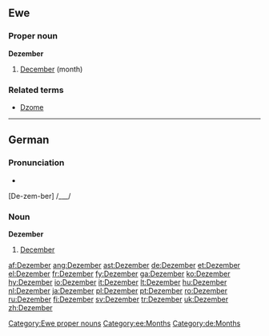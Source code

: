 ==Ewe==

===Proper noun===
'''Dezember'''

# [[December]] (month)

===Related terms===
* [[Dzome]]

[[Category:Ewe proper nouns]]
[[Category:ee:Months]]

----

==German==

===Pronunciation===
*{{audio|De-Dezember.ogg|audio}}
[De-zem-ber] /___/

===Noun===
'''Dezember'''

# [[December]]

[[Category:de:Months]]

[[af:Dezember]]
[[ang:Dezember]]
[[ast:Dezember]]
[[de:Dezember]]
[[et:Dezember]]
[[el:Dezember]]
[[fr:Dezember]]
[[fy:Dezember]]
[[ga:Dezember]]
[[ko:Dezember]]
[[hy:Dezember]]
[[io:Dezember]]
[[it:Dezember]]
[[lt:Dezember]]
[[hu:Dezember]]
[[nl:Dezember]]
[[ja:Dezember]]
[[pl:Dezember]]
[[pt:Dezember]]
[[ro:Dezember]]
[[ru:Dezember]]
[[fi:Dezember]]
[[sv:Dezember]]
[[tr:Dezember]]
[[uk:Dezember]]
[[zh:Dezember]]